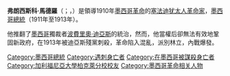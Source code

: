 {{expand|time=2011-04-07T09:50:08+00:00}}
{{Infobox president
| name             = 弗朗西斯科·馬德羅<br>{{small|Francisco I. Madero}}
| nationality      = {{MEX}}
| image            = Francisco I Madero-retouched.jpg
| order         = 第33任
| office        = 墨西哥总统
| term_start       = 1911年11月6日
| term_end         = 1913年2月19日
| predecessor      = {{tsl|en|Francisco León de la Barra||Francisco León de la Barra}}
| successor        = [[佩德羅·拉斯庫賴因·帕雷德斯|佩德羅·拉斯庫賴因·帕雷德斯]]
| birth_date       = {{birth date|df=y|1873|10|30}}
| birth_place      = {{MEX}}[[科阿韋拉州|科阿韋拉州]]{{tsl|en|Parras de la Fuente||Parras de la Fuente}}
| death_date       = {{death date and age|df=y|1913|02|22|1873|10|30}}
| death_place      = {{MEX}}[[墨西哥城|墨西哥城]]
| death_cause      = 暗杀
|resting_place= {{MEX}}[[墨西哥城|墨西哥城]][[革命纪念塔|革命纪念塔]]
| party            = {{link-en|进步立宪党|Progressive Constitutionalist Party (Mexico)}}<ref>[http://www.lorenzomeyer.org/Articulos-Revistas/38.pdf Anti-Reelectionist-Progressive Constitutional] {{webarchive|url=https://web.archive.org/web/20131204122634/http://www.lorenzomeyer.org/Articulos-Revistas/38.pdf |date=4 December 2013 }}</ref>
| spouse           = Sara Pérez
| relations        = <u>兄弟</u>:<br />{{tsl|en|Ernesto Madero||Ernesto Madero}}<br />{{tsl|en|Emilio Madero||Emilio Madero}}<br />{{tsl|en|Gustavo A. Madero||Gustavo A. Madero}}<br />Raúl Madero<br />Gabriel Madero
|children          = 
| profession       = 作家，革命家，政治家
|residence         = [[科阿韋拉州|科阿韋拉州]]
|parents           = Francisco Ignacio Madero Hernández (父亲)<br>Mercedes González Treviño (母亲)
|alma_mater        = [[巴黎高等商業研究學院|巴黎高等商業研究學院]]； [[加利福尼亞大學柏克萊分校|加利福尼亞大學柏克萊分校]]
| religion         = [[唯靈論|唯靈論]]
| vicepresident    = {{tsl|en|José María Pino Suárez||José María Pino Suárez}}}}


'''弗朗西斯科·馬德羅'''（{{lang-es|Francisco Ignacio Madero González}}；{{IPA-es|fɾanˈsisko igˈnasjo maˈðeɾo ɣonˈsales}}，{{bd|1873年|10月30日|1913年|2月22日|catIdx=González, Francisco}}）是領導1910年[[墨西哥革命|墨西哥革命]]的[[塞法迪犹太人|塞法迪犹太人]][[革命家|革命家]]，[[墨西哥總統|墨西哥總統]]（1911年至1913年）。

他推翻了[[墨西哥|墨西哥]]獨裁者[[波費里奧·迪亞斯|波費里奧·迪亞斯]]的統治，然而，他當權后卻無法有效地鞏固新政府，在1913年被迪亞斯殘黨刺殺，革命陷入混亂，派別林立，內戰爆發。
{{墨西哥革命}}
{{Authority control}}
{{DEFAULTSORT:González, Francisco}}
[[Category:墨西哥總統|Category:墨西哥總統]]
[[Category:遇刺身亡者|Category:遇刺身亡者]]
[[Category:在墨西哥被謀殺身亡者|Category:在墨西哥被謀殺身亡者]]
[[Category:加利福尼亞大學柏克萊分校校友|Category:加利福尼亞大學柏克萊分校校友]]
[[Category:墨西哥革命相关人物|Category:墨西哥革命相关人物]]
